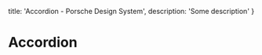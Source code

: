 
  title: 'Accordion - Porsche Design System',
  description: 'Some description'
}

# Accordion <ComponentStatus tagName="p-accordion"></ComponentStatus>

<TableOfContents headings={[]} />



